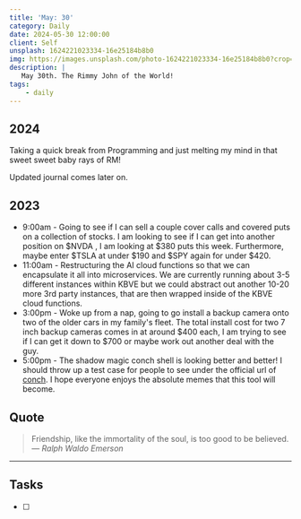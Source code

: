 ```yaml
---
title: 'May: 30'
category: Daily
date: 2024-05-30 12:00:00
client: Self
unsplash: 1624221023334-16e25184b8b0
img: https://images.unsplash.com/photo-1624221023334-16e25184b8b0?crop=entropy&cs=srgb&fm=jpg&ixid=MnwzNjM5Nzd8MHwxfHJhbmRvbXx8fHx8fHx8fDE2ODE3NDg2ODY&ixlib=rb-4.0.3&q=85
description: |
   May 30th. The Rimmy John of the World!
tags:
    - daily
---
```


## 2024

Taking a quick break from Programming and just melting my mind in that sweet sweet baby rays of RM!

Updated journal comes later on.

## 2023

- 9:00am - Going to see if I can sell a couple cover calls and covered puts on a collection of stocks. I am looking to see if I can get into another position on $NVDA , I am looking at $380 puts this week. Furthermore, maybe enter $TSLA at under $190 and $SPY again for under $420.
- 11:00am - Restructuring the AI cloud functions so that we can encapsulate it all into microservices. We are currently running about 3-5 different instances within KBVE but we could abstract out another 10-20 more 3rd party instances, that are then wrapped inside of the KBVE cloud functions. 
- 3:00pm - Woke up from a nap, going to go install a backup camera onto two of the older cars in my family's fleet. The total install cost for two 7 inch backup cameras comes in at around $400 each, I am trying to see if I can get it down to $700 or maybe work out another deal with the guy.
- 5:00pm - The shadow magic conch shell is looking better and better! I should throw up a test case for people to see under the official url of [conch](https://kbve.com/tools/conch/). I hope everyone enjoys the absolute memes that this tool will become.

## Quote

> Friendship, like the immortality of the soul, is too good to be believed.
> — <cite>Ralph Waldo Emerson</cite>

---

## Tasks

- [ ]